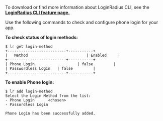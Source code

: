 To download or find more information about LoginRadius CLI, see the **<a href="https://www.loginradius.com/open-source/cli/" target="_blank">LoginRadius CLI feature page.</a>**

Use the following commands to check and configure phone login for your app. 
      
**To check status of login methods:**

```shell
$ lr get login-method
+--------------------------+-----------+
|   Method                          | Enabled     |  
+--------------------------+-----------+
| Phone Login                   | false         |	
| Passwordless Login   | false         | 
+--------------------------+-----------+
```


**To enable Phone login:**

```shell
$ lr add login-method
Select the Login Method from the list:
- Phone Login      <chosen>
- Passordless Login 

Phone Login has been successfully added.
```  